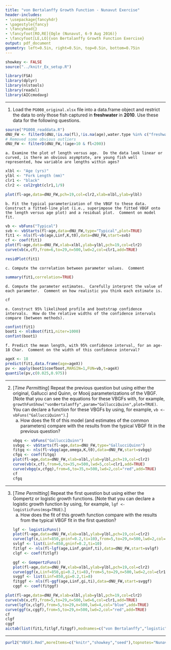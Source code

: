 ```yaml
---
title: "von Bertalanffy Growth Function - Nunavut Exercise"
header-includes:
- \usepackage{fancyhdr}
- \pagestyle{fancy}
- \fancyhead{}
- \fancyfoot[RO,RE]{Ogle (Nunavut, 6-9 Aug 2016)}
- \fancyfoot[LE,LO]{von Bertalanffy Growth Function Exercise}
output: pdf_document
geometry: left=0.5in, right=0.5in, top=0.5in, bottom=0.75in
---
```


```r
showkey <- FALSE
source("../knitr_Ex_setup.R")
```
```r
library(FSA)
library(dplyr)
library(nlstools)
library(readxl)
library(AICcmodavg)
```

----

1. Load the `PG008_original.xlsx` file into a data.frame object and restrict the data to only those fish captured in **freshwater** in **2010**.  Use these data for the following questions.
```r
source("PG008_readdata.R")
dNU_FW <- filterD(dNU,!is.na(fl),!is.na(age),water.type %in% c("freshwater","Freshwater"),year==2010)
# Removed some obvious outliers
dNU_FW <- filterD(dNU_FW,!(age>10 & fl<200))
```

    a. Examine the plot of length versus age.  Do the data look linear or curved, is there an obvious asymptote, are young fish well represented, how variable are lengths within ages?
```r
xlbl <- "Age (yrs)"
ylbl <- "Fork Length (mm)"
clr1 <- "black"
clr2 <- col2rgbt(clr1,1/9)

plot(fl~age,data=dNU_FW,pch=19,col=clr2,xlab=xlbl,ylab=ylbl)
```

    b. Fit the typical parameterization of the VBGF to these data.  Construct a fitted-line plot (i.e., superimpose the fitted VBGF onto the length versus age plot) and a residual plot.  Comment on model fit.
```r
vb <- vbFuns("Typical")
svb <- vbStarts(fl~age,data=dNU_FW,type="Typical",plot=TRUE)
fit1 <- nls(fl~vb(age,Linf,K,t0),data=dNU_FW,start=svb)
cf <- coef(fit1)
plot(fl~age,data=dNU_FW,xlab=xlbl,ylab=ylbl,pch=19,col=clr2)
curve(vb(x,cf),from=6,to=29,n=500,lwd=2,col=clr1,add=TRUE)
```
```r
residPlot(fit1)
```

    c. Compute the correlation between parameter values.  Comment
```r
summary(fit1,correlation=TRUE)
```

    d. Compute the parameter estimates.  Carefully interpret the value of each parameter.  Comment on how realistic you think each estimate is.
```r
cf
```

    e. Construct 95% likelihood profile and bootstrap confidence intervals.  How do the relative widths of the confidence intervals compare (between methods).
```r
confint(fit1)
boot1 <- nlsBoot(fit1,niter=1000)
confint(boot1)
```

    f. Predict the mean length, with 95% confidence interval, for an age-18 Char.  Comment on the width of this confidence interval? 
```r
ageX <- 18
predict(fit1,data.frame(age=ageX))
pv <- apply(boot1$coefboot,MARGIN=1,FUN=vb,t=ageX)
quantile(pv,c(0.025,0.975))
```

----

2. [*Time Permitting*] Repeat the previous question but using either the original, Gallucci and Quinn, or Mooij parameterizations of the VBGF.  [Note that you can see the equations for these VBGFs with, for example, `growthFunShow("vonBertalanffy",param="GallucciQuinn",plot=TRUE)`.  You can declare a function for these VBGFs by using, for example, `vb <- vbFuns("GallucciQuinn")`.]
    a. How does the fit of this model (and estimates of the common parameters) compare with the results from the typical VBGF fit in the previous question?
```r
vbgq <- vbFuns("GallucciQuinn")
svbgq <- vbStarts(fl~age,data=dNU_FW,type="GallucciQuinn")
fitgq <- nls(fl~vbgq(age,omega,K,t0),data=dNU_FW,start=svbgq)
cfgq <- coef(fitgq)
plot(fl~age,data=dNU_FW,xlab=xlbl,ylab=ylbl,pch=19,col=clr2)
curve(vb(x,cf),from=6,to=35,n=500,lwd=5,col=clr1,add=TRUE)
curve(vbgq(x,cfgq),from=6,to=35,n=500,lwd=2,col="red",add=TRUE)
cf
cfgq
```

----

3. [*Time Permitting*] Repeat the first question but using either the Gompertz or logistic growth functions.  [Note that you can declare a logistic growth function by using, for example, `lgf <- logisticFuns(msg=TRUE)`.]
    a. How does the fit of this growth function compare with the results from the typical VBGF fit in the first question?
```r
lgf <- logisticFuns()
plot(fl~age,data=dNU_FW,xlab=xlbl,ylab=ylbl,pch=19,col=clr2)
curve(lgf(x,Linf=850,gninf=0.2,ti=10),from=5,to=29,n=500,lwd=2,col=clr1,add=TRUE)
svlgf <- list(Linf=850,gninf=0.2,ti=10)
fitlgf <- nls(fl~lgf(age,Linf,gninf,ti),data=dNU_FW,start=svlgf)
clgf <- coef(fitlgf)
```
```r
ggf <- GompertzFuns()
plot(fl~age,data=dNU_FW,xlab=xlbl,ylab=ylbl,pch=19,col=clr2)
curve(ggf(x,Linf=850,gi=0.2,ti=8),from=5,to=29,n=500,lwd=2,col=clr1,add=TRUE)
svggf <- list(Linf=850,gi=0.2,ti=8)
fitggf <- nls(fl~ggf(age,Linf,gi,ti),data=dNU_FW,start=svggf)
cggf <- coef(fitggf)
```

```r
plot(fl~age,data=dNU_FW,xlab=xlbl,ylab=ylbl,pch=19,col=clr2)
curve(vb(x,cf),from=5,to=29,n=500,lwd=6,col=clr1,add=TRUE)
curve(lgf(x,clgf),from=5,to=29,n=500,lwd=4,col="blue",add=TRUE)
curve(ggf(x,cggf),from=5,to=29,n=500,lwd=2,col="red",add=TRUE)
cf
clgf
cggf
aictab(list(fit1,fitlgf,fitggf),modnames=c("von Bertalanffy","logistic","Gompertz"))
```

----

```r
purl2("VBGF1.Rmd",moreItems=c("knitr","showkey","seed"),topnotes="Nunavut 6-9-Aug-16")
```
